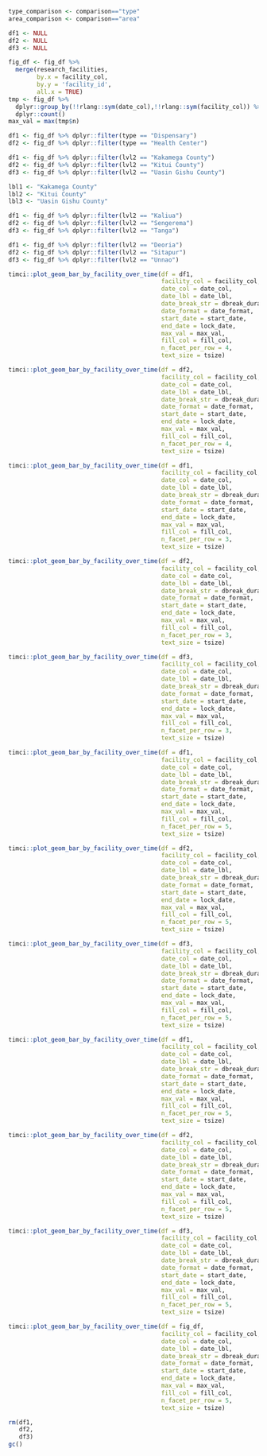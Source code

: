 ```r
type_comparison <- comparison=="type"
area_comparison <- comparison=="area"

df1 <- NULL
df2 <- NULL
df3 <- NULL
```

```r
fig_df <- fig_df %>%
  merge(research_facilities,
        by.x = facility_col,
        by.y = 'facility_id',
        all.x = TRUE)
tmp <- fig_df %>%
  dplyr::group_by(!!rlang::sym(date_col),!!rlang::sym(facility_col)) %>%
  dplyr::count()
max_val = max(tmp$n)
```

```r
df1 <- fig_df %>% dplyr::filter(type == "Dispensary")
df2 <- fig_df %>% dplyr::filter(type == "Health Center")
```

```r
df1 <- fig_df %>% dplyr::filter(lvl2 == "Kakamega County")
df2 <- fig_df %>% dplyr::filter(lvl2 == "Kitui County")
df3 <- fig_df %>% dplyr::filter(lvl2 == "Uasin Gishu County")

lbl1 <- "Kakamega County"
lbl2 <- "Kitui County"
lbl3 <- "Uasin Gishu County"
```

```r
df1 <- fig_df %>% dplyr::filter(lvl2 == "Kaliua")
df2 <- fig_df %>% dplyr::filter(lvl2 == "Sengerema")
df3 <- fig_df %>% dplyr::filter(lvl2 == "Tanga")
```

```r
df1 <- fig_df %>% dplyr::filter(lvl2 == "Deoria")
df2 <- fig_df %>% dplyr::filter(lvl2 == "Sitapur")
df3 <- fig_df %>% dplyr::filter(lvl2 == "Unnao")
```

```r
timci::plot_geom_bar_by_facility_over_time(df = df1,
                                           facility_col = facility_col,
                                           date_col = date_col,
                                           date_lbl = date_lbl,
                                           date_break_str = dbreak_duration,
                                           date_format = date_format,
                                           start_date = start_date,
                                           end_date = lock_date,
                                           max_val = max_val,
                                           fill_col = fill_col,
                                           n_facet_per_row = 4,
                                           text_size = tsize)
```

```r
timci::plot_geom_bar_by_facility_over_time(df = df2,
                                           facility_col = facility_col,
                                           date_col = date_col,
                                           date_lbl = date_lbl,
                                           date_break_str = dbreak_duration,
                                           date_format = date_format,
                                           start_date = start_date,
                                           end_date = lock_date,
                                           max_val = max_val,
                                           fill_col = fill_col,
                                           n_facet_per_row = 4,
                                           text_size = tsize)
```

```r
timci::plot_geom_bar_by_facility_over_time(df = df1,
                                           facility_col = facility_col,
                                           date_col = date_col,
                                           date_lbl = date_lbl,
                                           date_break_str = dbreak_duration,
                                           date_format = date_format,
                                           start_date = start_date,
                                           end_date = lock_date,
                                           max_val = max_val,
                                           fill_col = fill_col,
                                           n_facet_per_row = 3,
                                           text_size = tsize)
```

```r
timci::plot_geom_bar_by_facility_over_time(df = df2,
                                           facility_col = facility_col,
                                           date_col = date_col,
                                           date_lbl = date_lbl,
                                           date_break_str = dbreak_duration,
                                           date_format = date_format,
                                           start_date = start_date,
                                           end_date = lock_date,
                                           max_val = max_val,
                                           fill_col = fill_col,
                                           n_facet_per_row = 3,
                                           text_size = tsize)
```

```r
timci::plot_geom_bar_by_facility_over_time(df = df3,
                                           facility_col = facility_col,
                                           date_col = date_col,
                                           date_lbl = date_lbl,
                                           date_break_str = dbreak_duration,
                                           date_format = date_format,
                                           start_date = start_date,
                                           end_date = lock_date,
                                           max_val = max_val,
                                           fill_col = fill_col,
                                           n_facet_per_row = 3,
                                           text_size = tsize)
```

```r
timci::plot_geom_bar_by_facility_over_time(df = df1,
                                           facility_col = facility_col,
                                           date_col = date_col,
                                           date_lbl = date_lbl,
                                           date_break_str = dbreak_duration,
                                           date_format = date_format,
                                           start_date = start_date,
                                           end_date = lock_date,
                                           max_val = max_val,
                                           fill_col = fill_col,
                                           n_facet_per_row = 5,
                                           text_size = tsize)
```

```r
timci::plot_geom_bar_by_facility_over_time(df = df2,
                                           facility_col = facility_col,
                                           date_col = date_col,
                                           date_lbl = date_lbl,
                                           date_break_str = dbreak_duration,
                                           date_format = date_format,
                                           start_date = start_date,
                                           end_date = lock_date,
                                           max_val = max_val,
                                           fill_col = fill_col,
                                           n_facet_per_row = 5,
                                           text_size = tsize)
```

```r
timci::plot_geom_bar_by_facility_over_time(df = df3,
                                           facility_col = facility_col,
                                           date_col = date_col,
                                           date_lbl = date_lbl,
                                           date_break_str = dbreak_duration,
                                           date_format = date_format,
                                           start_date = start_date,
                                           end_date = lock_date,
                                           max_val = max_val,
                                           fill_col = fill_col,
                                           n_facet_per_row = 5,
                                           text_size = tsize)
```

```r
timci::plot_geom_bar_by_facility_over_time(df = df1,
                                           facility_col = facility_col,
                                           date_col = date_col,
                                           date_lbl = date_lbl,
                                           date_break_str = dbreak_duration,
                                           date_format = date_format,
                                           start_date = start_date,
                                           end_date = lock_date,
                                           max_val = max_val,
                                           fill_col = fill_col,
                                           n_facet_per_row = 5,
                                           text_size = tsize)
```

```r
timci::plot_geom_bar_by_facility_over_time(df = df2,
                                           facility_col = facility_col,
                                           date_col = date_col,
                                           date_lbl = date_lbl,
                                           date_break_str = dbreak_duration,
                                           date_format = date_format,
                                           start_date = start_date,
                                           end_date = lock_date,
                                           max_val = max_val,
                                           fill_col = fill_col,
                                           n_facet_per_row = 5,
                                           text_size = tsize)
```

```r
timci::plot_geom_bar_by_facility_over_time(df = df3,
                                           facility_col = facility_col,
                                           date_col = date_col,
                                           date_lbl = date_lbl,
                                           date_break_str = dbreak_duration,
                                           date_format = date_format,
                                           start_date = start_date,
                                           end_date = lock_date,
                                           max_val = max_val,
                                           fill_col = fill_col,
                                           n_facet_per_row = 5,
                                           text_size = tsize)
```

```r
timci::plot_geom_bar_by_facility_over_time(df = fig_df,
                                           facility_col = facility_col,
                                           date_col = date_col,
                                           date_lbl = date_lbl,
                                           date_break_str = dbreak_duration,
                                           date_format = date_format,
                                           start_date = start_date,
                                           end_date = lock_date,
                                           max_val = max_val,
                                           fill_col = fill_col,
                                           n_facet_per_row = 5,
                                           text_size = tsize)
```

```r
rm(df1,
   df2,
   df3)
gc()
```
